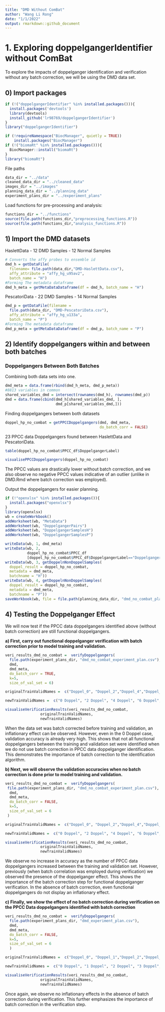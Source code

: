 ```yaml
---
title: "DMD Without ComBat"
author: "Wang Li Rong"
date: "1/1/2022"
output: rmarkdown::github_document
---
```


# 1. Exploring doppelgangerIdentifier without ComBat
To explore the impacts of doppelganger identification and verification without any batch correction, we will be using the DMD data set.

## 0) Import packages

```r
if (!("doppelgangerIdentifier" %in% installed.packages())){
  install.packages('devtools')
  library(devtools)
  install_github('lr98769/doppelgangerIdentifier')
}
library("doppelgangerIdentifier")

if (!requireNamespace("BiocManager", quietly = TRUE))
    install.packages("BiocManager")
if (!("biomaRt" %in% installed.packages())){
  BiocManager::install("biomaRt")
}
library("biomaRt")
```

File paths
```r
data_dir = "../data"
cleaned_data_dir = "../cleaned_data"
images_dir = "../images"
planning_data_dir = "../planning_data"
experiment_plans_dir = "../experiment_plans"
```

Load functions for pre-processing and analysis:
```r
functions_dir = "../functions"
source(file.path(functions_dir,"preprocessing_functions.R"))
source(file.path(functions_dir,"analysis_functions.R"))
```

## 1) Import the DMD datasets

HaslettData
- 12 DMD Samples
- 12 Normal Samples

```r
# Converts the affy probes to ensemble id
dmd_h = getDataFile(
  filename= file.path(data_dir,"DMD-HaslettData.csv"),
  affy_attribute = "affy_hg_u95av2",
  batch_name = "H")
#Forming The metadata dataframe 
dmd_h_meta = getMetaDataDataframe(df = dmd_h, batch_name = "H")
```

PescatoriData
- 22 DMD Samples
- 14 Normal Samples

```r
dmd_p = getDataFile(filename = 
  file.path(data_dir, "DMD-PescatoriData.csv"),
  affy_attribute = "affy_hg_u133a",
  batch_name = "P")
#Forming The metadata dataframe 
dmd_p_meta = getMetaDataDataframe(df = dmd_p, batch_name = "P")
```

## 2) Identify doppelgangers within and between both batches


### Doppelgangers Between Both Batches

Combining both data sets into one.  

```r
dmd_meta = data.frame(rbind(dmd_h_meta, dmd_p_meta))
#8813 variables in common
shared_variables_dmd = intersect(rownames(dmd_h), rownames(dmd_p)) 
dmd = data.frame(cbind(dmd_h[shared_variables_dmd, ], 
                       dmd_p[shared_variables_dmd,]))
```

Finding doppelgangers between both datasets

```r
doppel_hp_no_combat = getPPCCDoppelgangers(dmd, dmd_meta, 
                                           do_batch_corr = FALSE)
```
23 PPCC data Doppelgangers found between HaslettData and PescatoriData.

```r
table(doppel_hp_no_combat$PPCC_df$DoppelgangerLabel)
```

```r
visualisePPCCDoppelgangers(doppel_hp_no_combat)
```
The PPCC values are drastically lower without batch correction, and we also observe no negative PPCC values indicative of an outlier (unlike in DMD.Rmd where batch correction was employed). 


Output the doppelgangers for easier planning.

```r
if (!"openxlsx" %in% installed.packages()){
  install.packages("openxlsx")
}
library(openxlsx)
wb = createWorkbook()
addWorksheet(wb, "MetaData")
addWorksheet(wb, "DoppelgangerPairs")
addWorksheet(wb, "DoppelgangerSamplesH")
addWorksheet(wb, "DoppelgangerSamplesP")

writeData(wb, 1, dmd_meta)
writeData(wb, 2, 
          doppel_hp_no_combat$PPCC_df
          [doppel_hp_no_combat$PPCC_df$DoppelgangerLabel=="Doppelganger",])
writeData(wb, 3, getDoppelnNonDoppelSamples(
  doppel_result = doppel_hp_no_combat,
  metadata = dmd_meta,
  batchname = "H"))
writeData(wb, 4, getDoppelnNonDoppelSamples(
  doppel_result = doppel_hp_no_combat,
  metadata = dmd_meta,
  batchname = "P"))
saveWorkbook(wb, file = file.path(planning_data_dir, "dmd_no_combat_planning.xlsx"), overwrite = TRUE)

```


## 4) Testing the Doppelganger Effect

We will now test if the PPCC data doppelgangers identified above (without batch correction) are still functional doppelgangers. 

**a) First, carry out functional doppelganger verification with batch correction prior to model training and validation. **

```r
veri_results_dmd_no_combat =  verifyDoppelgangers(
  file.path(experiment_plans_dir, "dmd_no_combat_experiment_plan.csv"),
  dmd,
  dmd_meta,
  do_batch_corr = TRUE,
  k=5,
  size_of_val_set = 6)
```

```r
originalTrainValidNames =  c("Doppel_0", "Doppel_2","Doppel_4","Doppel_6", "Doppel_8","Doppel_10","Pos_Con", "Neg_Con")

newTrainValidNames =  c("0 Doppel", "2 Doppel", "4 Doppel", "6 Doppel", "8 Doppel","10 Doppel","Pos Con 10", "Neg Con")

visualiseVerificationResults(veri_results_dmd_no_combat,
                originalTrainValidNames,
                newTrainValidNames)
```

When the data set was batch corrected before training and validation, an inflationary effect can be observed. However, even in the 0 Doppel case, validation accuracy is already very high. This shows that not all functional doppelgangers between the training and validation set were identified when we do not use batch correction in PPCC data doppelganger identification. This demonstrates the importance of batch correction to the identification algorithm. 

**b) Next, we will observe the validation accuracies when no batch correction is done prior to model training and validation.  **

```r
veri_results_dmd_no_combat =  verifyDoppelgangers(
 file.path(experiment_plans_dir, "dmd_no_combat_experiment_plan.csv"),
  dmd,
  dmd_meta,
  do_batch_corr = FALSE,
  k=5,
  size_of_val_set = 6
 )
```

```r
originalTrainValidNames =  c("Doppel_0", "Doppel_2","Doppel_4","Doppel_6", "Doppel_8","Doppel_10","Pos_Con", "Neg_Con")

newTrainValidNames =  c("0 Doppel", "2 Doppel", "4 Doppel", "6 Doppel", "8 Doppel","10 Doppel","Pos Con 10", "Neg Con")

visualiseVerificationResults(veri_results_dmd_no_combat,
                originalTrainValidNames,
                newTrainValidNames)
```
We observe no increase in accuracy as the number of PPCC data doppelgangers increased between the training and validation set. However, previously (when batch correlation was employed during verification) we observed the presence of the doppelganger effect. This shows the importance of the batch correction step for functional doppelganger verification. In the absence of batch correction, even functional doppelgangers do not display an inflationary effect. 

**c) Finally, we show the effect of no batch correction during verification on the PPCC Data doppelgangers identified with batch correction**

```r
veri_results_dmd_no_combat =  verifyDoppelgangers(
  file.path(experiment_plans_dir, "dmd_experiment_plan.csv"),
  dmd,
  dmd_meta,
  do_batch_corr = FALSE,
  k=5,
  size_of_val_set = 6
  )
```
```r
originalTrainValidNames =  c("Doppel_0", "Doppel_1","Doppel_2","Doppel_3", "Pos_Con_3", "Neg_Con")

newTrainValidNames =  c("0 Doppel", "1 Doppel", "2 Doppel", "3 Doppel", "3 Pos Con", "Neg Con")

visualiseVerificationResults(veri_results_dmd_no_combat,
                originalTrainValidNames,
                newTrainValidNames)
```
Once again, we observe no inflationary effects in the absence of batch correction during verification. This further emphasizes the importance of batch correction in the verification step. 

